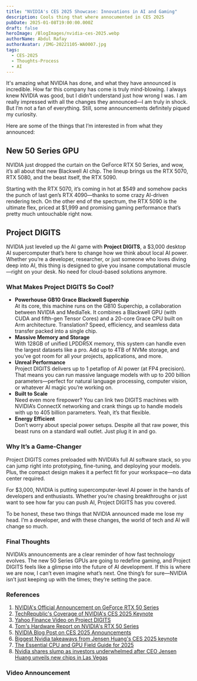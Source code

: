 ```yaml
---
title: "NVIDIA's CES 2025 Showcase: Innovations in AI and Gaming"
description: Cools thing that where annocumented in CES 2025
pubDate: 2025-01-08T19:00:00.000Z
draft: false
heroImage: /BlogImages/nvidia-ces-2025.webp
authorName: Abdul Rafay
authorAvatar: /IMG-20221105-WA0007.jpg
tags:
  - CES-2025
  - Thoughts-Process
  - AI
---
```



It's amazing what NVIDIA has done, and what they have announced is incredible. How far this company has come is truly mind-blowing. I always knew NVIDIA was good, but I didn’t understand just how wrong I was. I am really impressed with all the changes they announced—I am truly in shock. But I’m not a fan of everything. Still, some announcements definitely piqued my curiosity.

Here are some of the things that I’m interested in from what they announced:

## New 50 Series GPU

NVIDIA just dropped the curtain on the GeForce RTX 50 Series, and wow, it’s all about that new Blackwell AI chip. The lineup brings us the RTX 5070, RTX 5080, and the beast itself, the RTX 5090.

Starting with the RTX 5070, it’s coming in hot at $549 and somehow packs the punch of last gen’s RTX 4090—thanks to some crazy AI-driven rendering tech. On the other end of the spectrum, the RTX 5090 is the ultimate flex, priced at $1,999 and promising gaming performance that’s pretty much untouchable right now.

## Project DIGITS

NVIDIA just leveled up the AI game with **Project DIGITS**, a $3,000 desktop AI supercomputer that’s here to change how we think about local AI power. Whether you’re a developer, researcher, or just someone who loves diving deep into AI, this thing is designed to give you insane computational muscle—right on your desk. No need for cloud-based solutions anymore.

### What Makes Project DIGITS So Cool?

- **Powerhouse GB10 Grace Blackwell Superchip**\
  At its core, this machine runs on the GB10 Superchip, a collaboration between NVIDIA and MediaTek. It combines a Blackwell GPU (with CUDA and fifth-gen Tensor Cores) and a 20-core Grace CPU built on Arm architecture. Translation? Speed, efficiency, and seamless data transfer packed into a single chip.
- **Massive Memory and Storage**\
  With 128GB of unified LPDDR5X memory, this system can handle even the largest datasets like a pro. Add up to 4TB of NVMe storage, and you’ve got room for all your projects, applications, and more.
- **Unreal Performance**\
  Project DIGITS delivers up to 1 petaflop of AI power (at FP4 precision). That means you can run massive language models with up to 200 billion parameters—perfect for natural language processing, computer vision, or whatever AI magic you’re working on.
- **Built to Scale**\
  Need even more firepower? You can link two DIGITS machines with NVIDIA’s ConnectX networking and crank things up to handle models with up to 405 billion parameters. Yeah, it’s that flexible.
- **Energy Efficient**\
  Don’t worry about special power setups. Despite all that raw power, this beast runs on a standard wall outlet. Just plug it in and go.

### Why It’s a Game-Changer

Project DIGITS comes preloaded with NVIDIA’s full AI software stack, so you can jump right into prototyping, fine-tuning, and deploying your models. Plus, the compact design makes it a perfect fit for your workspace—no data center required.

For $3,000, NVIDIA is putting supercomputer-level AI power in the hands of developers and enthusiasts. Whether you’re chasing breakthroughs or just want to see how far you can push AI, Project DIGITS has you covered.

To be honest, these two things that NVIDIA announced made me lose my head. I’m a developer, and with these changes, the world of tech and AI will change so much.

### Final Thoughts

NVIDIA’s announcements are a clear reminder of how fast technology evolves. The new 50 Series GPUs are going to redefine gaming, and Project DIGITS feels like a glimpse into the future of AI development. If this is where we are now, I can’t even imagine what’s next. One thing’s for sure—NVIDIA isn’t just keeping up with the times; they’re setting the pace.

### References

1.  [NVIDIA's Official Announcement on GeForce RTX 50 Series](https://nvidianews.nvidia.com/news/nvidia-blackwell-geforce-rtx-50-series-opens-new-world-of-ai-computer-graphics?utm_source=chatgpt.com)
2.  [TechRepublic's Coverage of NVIDIA's CES 2025 Keynote](https://www.techrepublic.com/article/nvidia-keynote-ces-2025/?utm_source=chatgpt.com)
3.  [Yahoo Finance Video on Project DIGITS](https://finance.yahoo.com/video/ces-2025-huang-unveils-nvidia-020000890.html?utm_source=chatgpt.com)
4.  [Tom's Hardware Report on NVIDIA's RTX 50 Series](https://www.tomshardware.com/pc-components/gpus/nvidia-announces-rtx-50-series-at-up-to-usd1-999?utm_source=chatgpt.com)
5.  [NVIDIA Blog Post on CES 2025 Announcements](https://blogs.nvidia.com/blog/ces-2025-jensen-huang/?utm_source=chatgpt.com)
6.  [Biggest Nvidia takeaways from Jensen Huang's CES 2025 keynote](https://apnews.com/article/fadab7fc10c1a3e306c0a16448559ad8?utm_source=chatgpt.com)
7.  [The Essential CPU and GPU Field Guide for 2025](https://www.wired.com/story/intel-amd-qualcomm-nvidia-new-cpus-and-gpus-ces-2025?utm_source=chatgpt.com)
8.  [Nvidia shares slump as investors underwhelmed after CEO Jensen Huang unveils new chips in Las Vegas](https://nypost.com/2025/01/07/business/nvidia-shares-jump-after-ceo-jensen-huang-unveils-new-chips/?utm_source=chatgpt.com)

### Video Announcement

<VideoEmbed
  src="https://www.youtube.com/embed/k82RwXqZHY8?si=wx1KFXyXEckRIc09"
  title="NVIDIA CES 2025 Keynote"
/>
